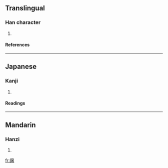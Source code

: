==Translingual==
===Han character===
{{Han char|rn=53|rad=广|as=12|sn=15|four=0026<sub>4</sub>|canj=戈尸十日 (ISJA)}}
# {{defn|Han|sort=广12}}
====References====
{{Han ref|kx=0350.230|dkj=09484|dj=0661.250|hdz=20903.080|uh=5EDC|ud=24284|bh=E1B9|bd=57785}}
----
==Japanese==
===Kanji===
{{ja-kanji|grade=|rs=广12}}
# {{defn|Japanese}} 
====Readings====
{{ja-readings|on=[[と]] (to), [[つ]] (tsu)|kun=[[いほり]] (ihori)}}
----
==Mandarin==
===Hanzi===
{{cmn-hanzi|pin=[[tū]] (tu1)|wg=t'u<sup>1</sup>}}
# {{defn|Mandarin}}

[[fr:廜]]